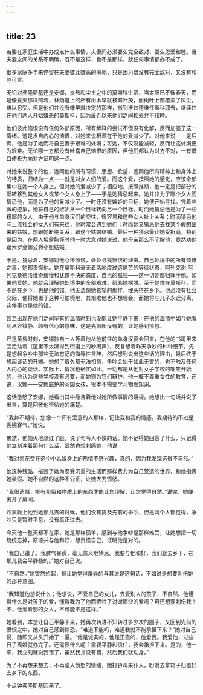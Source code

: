 ```yaml
---
---
---
```

title: 23
---




若要在家庭生活中办成点什么事情，夫妻间必须要么完全敌对，要么恩爱和睦。当夫妻之间的关系不明确，既不是这样，也不是那样，就任何事情都办不成了。

很多家庭多年来停留在夫妻彼此嫌恶的境地，只是因为既没有完全敌对，又没有和睦可言。

无论对弗隆斯基还是安娜，炎热和尘土之中的莫斯科生活，当太阳已不像春天，而是像夏天那样照着，林荫道上的所有树木早就枝繁叶茂，而树叶上都覆盖了灰尘，难以忍受。但是他们并没有像早就决定的那样，搬到沃兹德维任斯科耶去，继续住在他们两人开始嫌恶的莫斯科，因为最近以来他们之间相处并不和睦。

他们彼此恼恨没有任何外部原因，所有解释的尝试不但没有化解，反而加强了这一情绪。这是发自内心的恼恨，对她来说根源在于他的爱减少了。对他来说——是后悔，他是为了她而将自己置于艰难的处境；可她，不仅没能减轻，反而让这处境更为艰难。无论哪一方都没有吐露自己恼恨的原因，但他们都认为对方不对，一有借口便极力向对方证明这一点。

对她来说整个的他，连同他的所有习惯、思想、欲望，连同他所有精神上和身体上的特质，归结为一点——就是对女人们的爱。而这个爱，按照她的感觉，应该全部集中在她一个人身上，但对她的爱减少了；相应地，按照推断，他一定是把部分的爱转移到其他女人或某个女人身上了——于是她猜忌起来。她并非为了哪个女人而猜忌他，而是为了他的爱减少了。一时还没有嫉妒的目标，她便开始寻找。凭着些微的迹象，她将自己的嫉妒从一个目标转向另一个目标。时而她猜忌他是为了一些粗鄙的女人，由于他与单身汉们的交往，很容易和这些女人扯上关系；时而猜忌他与上流社会的女人们有来往，他时常会遇到她们；时而她又猜忌他去找某个假想出来的姑娘，想跟她断绝关系，跟这个姑娘结婚。最后一种猜忌最让她受折磨，特别是因为，在两人坦露胸怀时他一时大意对她说过，他母亲那么不了解他，竟然劝他跟索罗金娜公爵小姐结婚。

于是，猜忌着，安娜对他心怀愤恨，处处寻找愤恨的理由。自己处境中的所有烦难之事，她都责怪他。她在莫斯科毫无着落地度过这痛苦的等待状态，阿列克谢·阿列克桑德洛维奇缓慢和犹豫不决的态度，自己的孤独——这一切她都归罪于他。如果他爱她，他就会理解她处境中的全部艰难，帮助她摆脱。至于她住在莫斯科，而不是在乡下，也是他的错。他无法像她希望的那样，埋头待在乡下。他必须有社会交际，便将她置于这种可怕境地，其艰难他也不想理会。而她将与儿子永远分离，这件事也是他的错。

甚至出现在他们之间罕有的温情时刻也没能让她平静下来：在他的温情中如今她看到从容镇静、颇有信心的意味，这是先前所没有的，让她感到愤怒。

已是黄昏时刻，安娜独自一人等着他从他前往的单身汉宴会回来，在他的书房里来回走动着（这里不太听得到街道上的吵闹声），反复想着昨天争吵的种种细节。先是想起争吵中那些无法忘记的侮辱性言辞，然后想到说出这些话的理由，最后终于想起谈话的开端。她想了很久都无法相信，争吵会始于如此无害的，也不触及任何人内心的谈话。实际上，情况也确实如此。一切都是从他对女子学校的嘲笑开始的，他认为这些学校没有必要，而她则为它们辩护。他一概不尊重女性的教育，还说，汉娜——安娜庇护的英国女孩，根本不需要学习物理知识。

这话激怒了安娜，她看出其中隐含着他对她所做事情的蔑视。她想出一句话并说了出来，算是回敬他带给她的痛楚。

“我并不期待，您像一个怀有爱意的人那样，记住我和我的情感。我期待的不过是委婉客气。”她说。

果然，他恼火地涨红了脸，说了句令人不快的话。她不记得她回答了什么，只记得他立刻冲着那句什么话，显然也想刺痛她，他说：

“我对您花费在这个小姑娘身上的热情不感兴趣，真的，因为我发现这很不自然。”

他这种残酷，摧毁了她为忍受沉重的生活而那样费力为自己营造的世界，和他指责她装假、她不自然的这种不公正，让她大为愤怒。

“我很遗憾，唯有粗俗和物质上的东西才能让您理解，让您觉得自然。”说完，她便离开了房间。

昨天晚上他到她那儿去的时候，他们没有提及先前的争吵，但是两个人都觉得，争吵只是暂时平息，没有真正过去。

今天他一整天都不在家，她是那样孤单，感到与他争吵是那样难受，让她想把一切统统忘掉，原谅并与他和好，想责怪自己，证明他是对的。

“我自己错了。我脾气暴躁，毫无意义地猜忌。我要与他和好，我们就去乡下，在那儿我会平静些的。”她对自己说。

“不自然。”她突然想起，最让她觉得羞辱的与其说是这句话，不如说是想要刺伤她的那种意图。

“我知道他想说什么；他想说，不爱自己的女儿，去爱别人的孩子，不自然。他懂得什么是对孩子的爱，懂得我为了他而牺牲了对谢廖沙的爱吗？可还想要刺伤我！不，他爱着别的女人，不可能不是这样。”

她看到，本想让自己平静下来，她再次转进不知转过多少次的圈子，又回到先前的愤恨之中，她对自己感到惊恐。“难道不能吗，难道我就不能承担下来？”她对自己说，随即又从头开始了一遍。“他是诚实的，他是正直的，他爱我。我爱他，过些日子离婚就办完了。还需要什么呢？需要平静和信任，我会承担下来。是的，他一来，我立刻就说我错了，虽然我并没有错，然后我们就动身。”

为了不再想来想去，不再陷入愤怒的情绪，她打铃叫来仆人，吩咐去拿箱子归置好去乡下的东西。

十点钟弗隆斯基回来了。